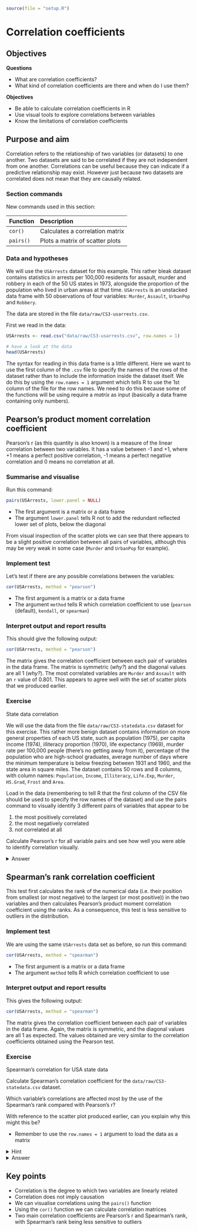 
```r
source(file = "setup.R")
```

# Correlation coefficients

## Objectives
:::objectives
**Questions**

- What are correlation coefficients?
- What kind of correlation coefficients are there and when do I use them?

**Objectives**

- Be able to calculate correlation coefficients in R
- Use visual tools to explore correlations between variables
- Know the limitations of correlation coefficients
:::

## Purpose and aim
Correlation refers to the relationship of two variables (or datasets) to one another. Two datasets are said to be correlated if they are not independent from one another. Correlations can be useful because they can indicate if a predictive relationship may exist. However just because two datasets are correlated does not mean that they are causally related.

### Section commands
New commands used in this section:

| Function| Description|
|:- |:- |
|`cor()`| Calculates a correlation matrix |
|`pairs()`| Plots a matrix of scatter plots |

### Data and hypotheses
We will use the `USArrests` dataset for this example. This rather bleak dataset contains statistics in arrests per 100,000 residents for assault, murder and robbery in each of the 50 US states in 1973, alongside the proportion of the population who lived in urban areas at that time. `USArrests` is an unstacked data frame with 50 observations of four variables: `Murder`, `Assault`, `UrbanPop` and `Robbery`.

The data are stored in the file `data/raw/CS3-usarrests.csv`.

First we read in the data:

```r
USArrests <- read.csv("data/raw/CS3-usarrests.csv", row.names = 1)

# have a look at the data
head(USArrests)
```

The syntax for reading in this data frame is a little different. Here we want to use the first column of the `.csv` file to specify the names of the rows of the dataset rather than to include the information inside the dataset itself. We do this by using the `row.names = 1` argument which tells R to use the 1st column of the file for the row names. We need to do this because some of the functions will be using require a _matrix_ as input (basically a data frame containing only numbers).

## Pearson’s product moment correlation coefficient
Pearson's r (as this quantity is also known) is a measure of the linear correlation between two variables. It has a value between -1 and +1, where +1 means a perfect positive correlation, -1 means a perfect negative correlation and 0 means no correlation at all.

### Summarise and visualise
Run this command:

```r
pairs(USArrests, lower.panel = NULL)
```

*	The first argument is a matrix or a data frame
*	The argument `lower.panel` tells R not to add the redundant reflected lower set of plots, below the diagonal 

From visual inspection of the scatter plots we can see that there appears to be a slight positive correlation between all pairs of variables, although this may be very weak in some case (`Murder` and `UrbanPop` for example).

### Implement test
Let's test if there are any possible correlations between the variables:

```r
cor(USArrests, method = "pearson")
```

*	The first argument is a matrix or a data frame
*	The argument `method` tells R which correlation coefficient to use (`pearson` (default), `kendall`, or `spearman`)

### Interpret output and report results
This should give the following output:

```r
cor(USArrests, method = "pearson")
```

The matrix gives the correlation coefficient between each pair of variables in the data frame. The matrix is symmetric (_why?_) and the diagonal values are all 1 (_why?_). The most correlated variables are `Murder` and `Assault` with an `r` value of 0.801. This appears to agree well with the set of scatter plots that we produced earlier.

### Exercise
:::exercise
State data correlation

We will use the data from the file `data/raw/CS3-statedata.csv` dataset for this exercise. This rather more benign dataset contains information on more general properties of each US state, such as population (1975), per capita income (1974), illiteracy proportion (1970), life expectancy (1969), murder rate per 100,000 people (there's no getting away from it), percentage of the population who are high-school graduates, average number of days where the minimum temperature is below freezing between 1931 and 1960, and the state area in square miles. The dataset contains 50 rows and 8 columns, with column names: `Population`, `Income`, `Illiteracy`, `Life.Exp`, `Murder`, `HS.Grad`, `Frost` and `Area`.

Load in the data (remembering to tell R that the first column of the CSV file should be used to specify the row names of the dataset) and use the pairs command to visually identify 3 different pairs of variables that appear to be

1.	the most positively correlated
2.	the most negatively correlated
3.	not correlated at all

Calculate Pearson’s r for all variable pairs and see how well you were able to identify correlation visually.

<details><summary>Answer</summary>

**1. Read in the data**

```r
USAstate <- read.csv("data/raw/CS3-statedata.csv",
                     row.names = 1)

# have a look at the data
head(USAstate)
```

**2. Look at the pair-wise comparisons**

```r
pairs(USAstate, lower.panel = NULL)
```

**3. Create a correlation matrix**

```r
cor(USAstate, method = "pearson")
```

```r
varNames <- colnames(USAstate)
nVars <- length(varNames)
corMat <- cor(USAstate)
corVals <- sort(corMat[lower.tri(corMat)])
indMax <- which(corMat==max(corVals))[1]
indMin <- which(corMat==min(corVals))[1]
ind0 <- which(abs(corMat)==min(abs(corVals)))[1]
```

1. The most **positively** correlated variables are  `r varNames[indMax%%nVars]` and `r varNames[indMax%/%nVars + 1]`
2. The most **negatively** correlated variables are `r varNames[indMin%%nVars]` and `r varNames[indMin%/%nVars + 1]`
3. The most **uncorrelated** variables are Area and Population

</details>
:::

## Spearman's rank correlation coefficient
This test first calculates the rank of the numerical data (i.e. their position from smallest (or most negative) to the largest (or most positive)) in the two variables and then calculates Pearson’s product moment correlation coefficient using the ranks. As a consequence, this test is less sensitive to outliers in the distribution.

### Implement test
We are using the same `USArrests` data set as before, so run this command:

```r
cor(USArrests, method = "spearman")
```

*	The first argument is a matrix or a data frame
*	The argument `method` tells R which correlation coefficient to use 

### Interpret output and report results
This gives the following output:

```r
cor(USArrests, method = "spearman")
```

The matrix gives the correlation coefficient between each pair of variables in the data frame. Again, the matrix is symmetric, and the diagonal values are all 1 as expected. The values obtained are very similar to the correlation coefficients obtained using the Pearson test.

### Exercise
:::exercise
Spearman's correlation for USA state data

Calculate Spearman’s correlation coefficient for the `data/raw/CS3-statedata.csv` dataset.

Which variable’s correlations are affected most by the use of the Spearman’s rank compared with Pearson’s r?

With reference to the scatter plot produced earlier, can you explain why this might this be?

*	Remember to use the `row.names = 1` argument to load the data as a matrix

<details><summary>Hint</summary>
1. Instead of eye-balling differences, think about how you can determine the difference between the two correlation matrices
2. The `heatmap()` function can be very useful to visualise matrices
</details>

<details><summary>Answer</summary>

```r
cor(USAstate, method = "spearman")
```

In order to determine which variables are most affected by the choice of Spearman vs Pearson you could just plot both matrices out side by side and try to spot what was going on, but one of the reasons we're using R is that we can be a bit more **programmatic** about these things.

Let's calculate the difference between the two correlation matrices:

```r
corPear <- cor(USAstate, method = "pearson")
corSpea <- cor(USAstate, method = "spearman")
corDiff <- corPear - corSpea
```

Again, we could now just look at a grid of 64 numbers and see if we can spot the biggest differences, but our eyes aren't that good at processing and parsing this sort of information display. A better way would be to somehow visualise the data. We can do that using some R plotting functions, `heatmap()` to be exact. The `heatmap()` function has a lot of features that we don't need and so I'm not going to go into it in detail here. The main reason I'm using it is that it displays matrices the right way round (other plotting functions display matrices rotated by 90 degrees) and automatically labels the rows and columns.

```r
heatmap(abs(corDiff), symm = TRUE, Rowv = NA)
```

The `abs()` function calculates the absolute value (i.e. just the magnitude) of the matrix values. This is just because I only care about situations where the two correlation coefficients are different from each other but I don't care which is the larger. The `symm` argument tells the function that we have a symmetric matrix and in conjunction with the `Rowv = NA` argument stops the plot from reordering the rows and columns. The `Rowv = NA` argument also stops the function from adding dendrograms to the margins of the plot.

The plot itself is coloured from yellow, indicating the smallest values (which in this case correspond to no difference in correlation coefficients), through orange to dark red, indicating the biggest values (which in this case correspond to the variables with the biggest difference in correlation coefficients).

The plot is symmetric along the leading diagonal (hopefully for obvious reasons) and we can see that the majority of squares are light yellow in colour, which means that there isn't much difference between Spearman and Pearson for the vast majority of variables. The squares appear darkest when we look along the `Area` row/column suggesting that there's a big difference in the correlation coefficients there.

We can now revisit the pairwise scatter plot from before to see if this makes sense:

```r
pairs(USAstate)
```

What we can see clearly is that these correspond to plots with noticeable outliers. For example, Alaska is over twice as big as the next biggest state, Texas. Big outliers in the data can have a large impact on the Pearson coefficient, whereas the Spearman coefficient is more robust to the effects of outliers. We can see this in more detail if we look at the `Area` vs `Income` graph and coefficients. Pearson gives a value of 0.36, a slight positive correlation, whereas Spearman gives a value of 0.057, basically uncorrelated. That single outlier (Alaska) in the top-right of the scatter plot has a big effect for Pearson but is practically ignored for Spearman.

Well done, [Mr. Spearman](https://en.wikipedia.org/wiki/Charles_Spearman).

</details>
:::

## Key points

:::keypoints
- Correlation is the degree to which two variables are linearly related
- Correlation does not imply causation
- We can visualise correlations using the `pairs()` function
- Using the `cor()` function we can calculate correlation matrices
- Two main correlation coefficients are Pearson's r and Spearman's rank, with Spearman's rank being less sensitive to outliers
:::
